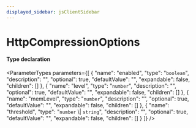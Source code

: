 ```yaml
---
displayed_sidebar: jsClientSidebar
---
```



# HttpCompressionOptions

#### Type declaration

<ParameterTypes parameters={[
  {
    "name": "enabled",
    "type": "`boolean`",
    "description": "",
    "optional": true,
    "defaultValue": "",
    "expandable": false,
    "children": []
  },
  {
    "name": "level",
    "type": "`number`",
    "description": "",
    "optional": true,
    "defaultValue": "",
    "expandable": false,
    "children": []
  },
  {
    "name": "memLevel",
    "type": "`number`",
    "description": "",
    "optional": true,
    "defaultValue": "",
    "expandable": false,
    "children": []
  },
  {
    "name": "threshold",
    "type": "`number` \\| `string`",
    "description": "",
    "optional": true,
    "defaultValue": "",
    "expandable": false,
    "children": []
  }
]} />
